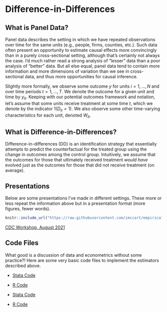 # Difference-in-Differences

## What is Panel Data?

Panel data describes the setting in which we have repeated observations over time for the same units (e.g., people, firms, counties, etc.). Such data often present an opportunity to estimate causal effects more convincingly than in a purely cross-sectional setting, although that's certainly not always the case. I'd much rather read a strong analysis of "lesser" data than a poor analysis of "better" data. But all else equal, panel data tend to contain more information and more dimensions of variation than we see in cross-sectional data, and thus more opportunities for causal inference.

Slightly more formally, we observe some outcome $y$ for units $i=1,...,N$ and over time periods $t=1,...,T$. We denote the outcome for a given unit and time by $y_{it}$. Keeping with our potential outcomes framework and notation, let's assume that some units receive treatment at some time $t$, which we denote by the indicator $1(D_{it}=1)$. We also observe some other time-varying characteristics for each unit, denoted $W_{it}$. 


## What is Difference-in-Differences?

Difference-in-differences (DD) is an identification strategy that essentially attempts to predict the counterfactual for the treated group using the change in outcomes among the control group. Intuitively, we assume that the outcomes for those that ultimately received treatment *would have* evolved just as the outcomes for those that did not receive treatment (on average).




## Presentations
Below are some presentations I've made in different settings. These more or less repeat the information above but in a presentation format (more figures, fewer words). 

```r
knitr::include_url("https://raw.githubusercontent.com/imccart/empirical-methods/main/difference-in-differences/slides/did-cdc202108.html")
```

<a href="https://raw.githubusercontent.com/imccart/empirical-methods/main/difference-in-differences/slides/did-cdc202108.html">CDC Workshop, August 2021</a>


## Code Files
What good is a discussion of data and econometrics without some practice?! Here are some very basic code files to implement the estimators described above.

- [Stata Code](code/Stata-panel.do)
- [R Code](code/R-panel.R)

- [Stata Code](code/Stata-did.do)
- [R Code](code/R-did.R)


